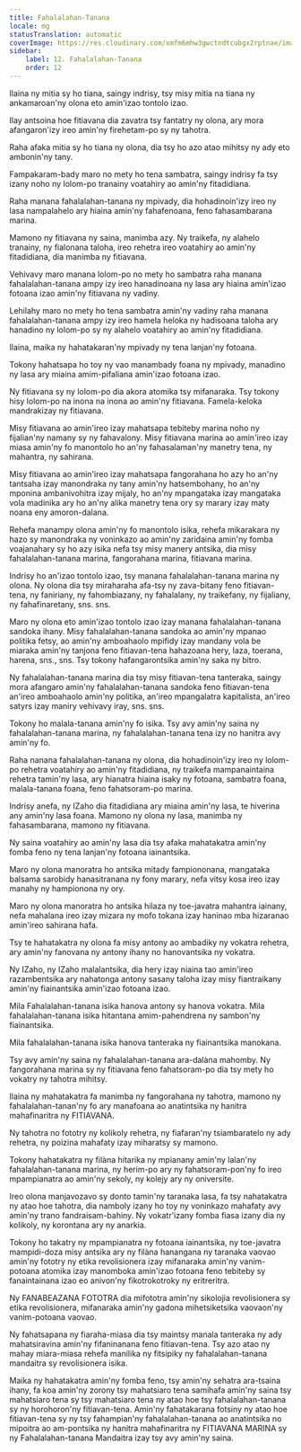 ```yaml
---
title: Fahalalahan-Tanana
locale: mg
statusTranslation: automatic
coverImage: https://res.cloudinary.com/xmfm6mhw3gwctndtcubgx2rptnae/image/upload/v1740337243/small_cover_educacion_fundamental_a051170f1c.webp
sidebar:
    label: 12. Fahalalahan-Tanana
    order: 12
---
```

Ilaina ny mitia sy ho tiana, saingy indrisy, tsy misy mitia na tiana ny ankamaroan'ny olona eto amin'izao tontolo izao.

Ilay antsoina hoe fitiavana dia zavatra tsy fantatry ny olona, ary mora afangaron'izy ireo amin'ny firehetam-po sy ny tahotra.

Raha afaka mitia sy ho tiana ny olona, dia tsy ho azo atao mihitsy ny ady eto ambonin'ny tany.

Fampakaram-bady maro no mety ho tena sambatra, saingy indrisy fa tsy izany noho ny lolom-po tranainy voatahiry ao amin'ny fitadidiana.

Raha manana fahalalahan-tanana ny mpivady, dia hohadinoin'izy ireo ny lasa nampalahelo ary hiaina amin'ny fahafenoana, feno fahasambarana marina.

Mamono ny fitiavana ny saina, manimba azy. Ny traikefa, ny alahelo tranainy, ny fialonana taloha, ireo rehetra ireo voatahiry ao amin'ny fitadidiana, dia manimba ny fitiavana.

Vehivavy maro manana lolom-po no mety ho sambatra raha manana fahalalahan-tanana ampy izy ireo hanadinoana ny lasa ary hiaina amin'izao fotoana izao amin'ny fitiavana ny vadiny.

Lehilahy maro no mety ho tena sambatra amin'ny vadiny raha manana fahalalahan-tanana ampy izy ireo hamela heloka ny hadisoana taloha ary hanadino ny lolom-po sy ny alahelo voatahiry ao amin'ny fitadidiana.

Ilaina, maika ny hahatakaran'ny mpivady ny tena lanjan'ny fotoana.

Tokony hahatsapa ho toy ny vao manambady foana ny mpivady, manadino ny lasa ary miaina amim-pifaliana amin'izao fotoana izao.

Ny fitiavana sy ny lolom-po dia akora atomika tsy mifanaraka. Tsy tokony hisy lolom-po na inona na inona ao amin'ny fitiavana. Famela-keloka mandrakizay ny fitiavana.

Misy fitiavana ao amin'ireo izay mahatsapa tebiteby marina noho ny fijalian'ny namany sy ny fahavalony. Misy fitiavana marina ao amin'ireo izay miasa amin'ny fo manontolo ho an'ny fahasalaman'ny manetry tena, ny mahantra, ny sahirana.

Misy fitiavana ao amin'ireo izay mahatsapa fangorahana ho azy ho an'ny tantsaha izay manondraka ny tany amin'ny hatsembohany, ho an'ny mponina ambanivohitra izay mijaly, ho an'ny mpangataka izay mangataka vola madinika ary ho an'ny alika manetry tena ory sy marary izay maty noana eny amoron-dalana.

Rehefa manampy olona amin'ny fo manontolo isika, rehefa mikarakara ny hazo sy manondraka ny voninkazo ao amin'ny zaridaina amin'ny fomba voajanahary sy ho azy isika nefa tsy misy manery antsika, dia misy fahalalahan-tanana marina, fangorahana marina, fitiavana marina.

Indrisy ho an'izao tontolo izao, tsy manana fahalalahan-tanana marina ny olona. Ny olona dia tsy miraharaha afa-tsy ny zava-bitany feno fitiavan-tena, ny faniriany, ny fahombiazany, ny fahalalany, ny traikefany, ny fijaliany, ny fahafinaretany, sns. sns.

Maro ny olona eto amin'izao tontolo izao izay manana fahalalahan-tanana sandoka ihany. Misy fahalalahan-tanana sandoka ao amin'ny mpanao politika fetsy, ao amin'ny amboahaolo mpifidy izay mandany vola be miaraka amin'ny tanjona feno fitiavan-tena hahazoana hery, laza, toerana, harena, sns., sns. Tsy tokony hafangarontsika amin'ny saka ny bitro.

Ny fahalalahan-tanana marina dia tsy misy fitiavan-tena tanteraka, saingy mora afangaro amin'ny fahalalahan-tanana sandoka feno fitiavan-tena an'ireo amboahaolo amin'ny politika, an'ireo mpangalatra kapitalista, an'ireo satyrs izay maniry vehivavy iray, sns. sns.

Tokony ho malala-tanana amin'ny fo isika. Tsy avy amin'ny saina ny fahalalahan-tanana marina, ny fahalalahan-tanana tena izy no hanitra avy amin'ny fo.

Raha nanana fahalalahan-tanana ny olona, dia hohadinoin'izy ireo ny lolom-po rehetra voatahiry ao amin'ny fitadidiana, ny traikefa mampanaintaina rehetra tamin'ny lasa, ary hianatra hiaina isaky ny fotoana, sambatra foana, malala-tanana foana, feno fahatsoram-po marina.

Indrisy anefa, ny IZaho dia fitadidiana ary miaina amin'ny lasa, te hiverina any amin'ny lasa foana. Mamono ny olona ny lasa, manimba ny fahasambarana, mamono ny fitiavana.

Ny saina voatahiry ao amin'ny lasa dia tsy afaka mahatakatra amin'ny fomba feno ny tena lanjan'ny fotoana iainantsika.

Maro ny olona manoratra ho antsika mitady fampiononana, mangataka balsama sarobidy hanasitranana ny fony marary, nefa vitsy kosa ireo izay manahy ny hampionona ny ory.

Maro ny olona manoratra ho antsika hilaza ny toe-javatra mahantra iainany, nefa mahalana ireo izay mizara ny mofo tokana izay haninao mba hizaranao amin'ireo sahirana hafa.

Tsy te hahatakatra ny olona fa misy antony ao ambadiky ny vokatra rehetra, ary amin'ny fanovana ny antony ihany no hanovantsika ny vokatra.

Ny IZaho, ny IZaho malalantsika, dia hery izay niaina tao amin'ireo razambentsika ary nahatonga antony sasany taloha izay misy fiantraikany amin'ny fiainantsika amin'izao fotoana izao.

Mila Fahalalahan-tanana isika hanova antony sy hanova vokatra. Mila fahalalahan-tanana isika hitantana amim-pahendrena ny sambon'ny fiainantsika.

Mila fahalalahan-tanana isika hanova tanteraka ny fiainantsika manokana.

Tsy avy amin'ny saina ny fahalalahan-tanana ara-dalàna mahomby. Ny fangorahana marina sy ny fitiavana feno fahatsoram-po dia tsy mety ho vokatry ny tahotra mihitsy.

Ilaina ny mahatakatra fa manimba ny fangorahana ny tahotra, mamono ny fahalalahan-tanan'ny fo ary manafoana ao anatintsika ny hanitra mahafinaritra ny FITIAVANA.

Ny tahotra no fototry ny kolikoly rehetra, ny fiafaran'ny tsiambaratelo ny ady rehetra, ny poizina mahafaty izay miharatsy sy mamono.

Tokony hahatakatra ny filàna hitarika ny mpianany amin'ny lalan'ny fahalalahan-tanana marina, ny herim-po ary ny fahatsoram-pon'ny fo ireo mpampianatra ao amin'ny sekoly, ny kolejy ary ny oniversite.

Ireo olona manjavozavo sy donto tamin'ny taranaka lasa, fa tsy nahatakatra ny atao hoe tahotra, dia namboly izany ho toy ny voninkazo mahafaty avy amin'ny trano fandraisam-bahiny. Ny vokatr'izany fomba fiasa izany dia ny kolikoly, ny korontana ary ny anarkia.

Tokony ho takatry ny mpampianatra ny fotoana iainantsika, ny toe-javatra mampidi-doza misy antsika ary ny filàna hanangana ny taranaka vaovao amin'ny fototry ny etika revolisionera izay mifanaraka amin'ny vanim-potoana atomika izay manomboka amin'izao fotoana feno tebiteby sy fanaintainana izao eo anivon'ny fikotrokotroky ny eritreritra.

Ny FANABEAZANA FOTOTRA dia mifototra amin'ny sikolojia revolisionera sy etika revolisionera, mifanaraka amin'ny gadona mihetsiketsika vaovaon'ny vanim-potoana vaovao.

Ny fahatsapana ny fiaraha-miasa dia tsy maintsy manala tanteraka ny ady mahatsiravina amin'ny fifaninanana feno fitiavan-tena. Tsy azo atao ny mahay miara-miasa rehefa manilika ny fitsipiky ny fahalalahan-tanana mandaitra sy revolisionera isika.

Maika ny hahatakatra amin'ny fomba feno, tsy amin'ny sehatra ara-tsaina ihany, fa koa amin'ny zorony tsy mahatsiaro tena samihafa amin'ny saina tsy mahatsiaro tena sy tsy mahatsiaro tena ny atao hoe tsy fahalalahan-tanana sy ny horohoron'ny fitiavan-tena. Amin'ny fahatakarana fotsiny ny atao hoe fitiavan-tena sy ny tsy fahampian'ny fahalalahan-tanana ao anatintsika no mipoitra ao am-pontsika ny hanitra mahafinaritra ny FITIAVANA MARINA sy ny Fahalalahan-tanana Mandaitra izay tsy avy amin'ny saina.

